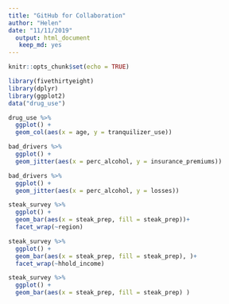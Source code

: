```yaml
---
title: "GitHub for Collaboration"
author: "Helen"
date: "11/11/2019"
  output: html_document
   keep_md: yes
---
```


```r
knitr::opts_chunk$set(echo = TRUE)
```

```r
library(fivethirtyeight)
library(dplyr)
library(ggplot2)
data("drug_use")
```

```r
drug_use %>% 
  ggplot() + 
  geom_col(aes(x = age, y = tranquilizer_use))
```

```r
bad_drivers %>% 
  ggplot() +
  geom_jitter(aes(x = perc_alcohol, y = insurance_premiums))
```

```r
bad_drivers %>% 
  ggplot() + 
  geom_jitter(aes(x = perc_alcohol, y = losses))
```


```r
steak_survey %>% 
  ggplot() + 
  geom_bar(aes(x = steak_prep, fill = steak_prep))+
  facet_wrap(~region)
```

```r
steak_survey %>% 
  ggplot() + 
  geom_bar(aes(x = steak_prep, fill = steak_prep), )+
  facet_wrap(~hhold_income)
```

```r
steak_survey %>% 
  ggplot() + 
  geom_bar(aes(x = steak_prep, fill = steak_prep) )
```